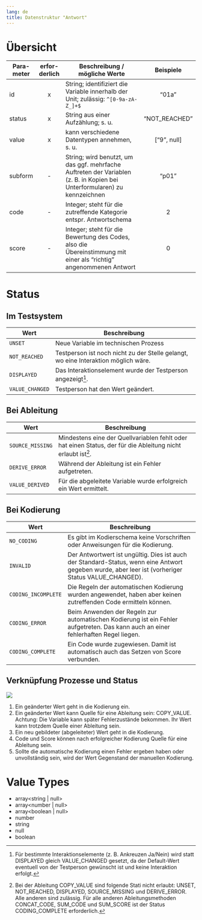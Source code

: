 ```yaml
---
lang: de
title: Datenstruktur "Antwort"
---
```


# Übersicht

| Para- meter | erfor- derlich | Beschreibung / mögliche Werte | Beispiele |
|--|:-:|-------------|:--:|
| id | x | String; identifiziert die Variable innerhalb der Unit; zulässig: `^[0-9a-zA-Z_]+$` | "01a" |
| status | x | String aus einer Aufzählung; s. u. | "NOT_REACHED" |
| value | x | kann verschiedene Datentypen annehmen, s. u. | ["9", null] |
| subform | - | String; wird benutzt, um das ggf. mehrfache Auftreten der Variablen (z. B. in Kopien bei Unterformularen) zu kennzeichnen | "p01" |
| code | - | Integer; steht für die zutreffende Kategorie entspr. Antwortschema | 2 |
| score | - | Integer; steht für die Bewertung des Codes, also die Übereinstimmung mit einer als "richtig" angenommenen Antwort | 0 |

# Status

## Im Testsystem

| Wert | Beschreibung |
|--|-------------|
| `UNSET` | Neue Variable im technischen Prozess |
|`NOT_REACHED` | Testperson ist noch nicht zu der Stelle gelangt, wo eine Interaktion möglich wäre. |
| `DISPLAYED` | Das Interaktionselement wurde der Testperson angezeigt[^1]. |
| `VALUE_CHANGED` | Testperson hat den Wert geändert. |

## Bei Ableitung

| Wert | Beschreibung |
|--|-------------|
| `SOURCE_MISSING` | Mindestens eine der Quellvariablen fehlt oder hat einen Status, der für die Ableitung nicht erlaubt ist[^2]. |
| `DERIVE_ERROR` | Während der Ableitung ist ein Fehler aufgetreten. |
| `VALUE_DERIVED` | Für die abgeleitete Variable wurde erfolgreich ein Wert ermittelt. |

## Bei Kodierung

| Wert | Beschreibung |
|--|-------------|
| `NO_CODING` | Es gibt im Kodierschema keine Vorschriften oder Anweisungen für die Kodierung. |
| `INVALID` | Der Antwortwert ist ungültig. Dies ist auch der Standard-Status, wenn eine Antwort gegeben wurde, aber leer ist (vorheriger Status VALUE_CHANGED). |
| `CODING_INCOMPLETE` | Die Regeln der automatischen Kodierung wurden angewendet, haben aber keinen zutreffenden Code ermitteln können. |
| `CODING_ERROR` | Beim Anwenden der Regeln zur automatischen Kodierung ist ein Fehler aufgetreten. Das kann auch an einer fehlerhaften Regel liegen. |
| `CODING_COMPLETE` | Ein Code wurde zugewiesen. Damit ist automatisch auch das Setzen von Score verbunden. |

## Verknüpfung Prozesse und Status

![](stati-changes.png)

1. Ein geänderter Wert geht in die Kodierung ein.
1. Ein geänderter Wert kann Quelle für eine Ableitung sein: COPY_VALUE. Achtung: Die Variable kann später Fehlerzustände bekommen. Ihr Wert kann trotzdem Quelle einer Ableitung sein.
1. Ein neu gebildeter (abgeleiteter) Wert geht in die Kodierung.
1. Code und Score können nach erfolgreicher Kodierung Quelle für eine Ableitung sein.
1. Sollte die automatische Kodierung einen Fehler ergeben haben oder unvollständig sein, wird der Wert Gegenstand der manuellen Kodierung.

# Value Types

* array<string | null>
* array<number | null>
* array<boolean | null>
* number
* string
* null
* boolean


[^1]: Für bestimmte Interaktionselemente (z. B. Ankreuzen Ja/Nein) wird statt DISPLAYED gleich VALUE_CHANGED gesetzt, da der Default-Wert eventuell von der Testperson gewünscht ist und keine Interaktion erfolgt.
[^2]: Bei der Ableitung COPY_VALUE sind folgende Stati nicht erlaubt: UNSET, NOT_REACHED, DISPLAYED, SOURCE_MISSING und DERIVE_ERROR. Alle anderen sind zulässig. Für alle anderen Ableitungsmethoden CONCAT_CODE, SUM_CODE und SUM_SCORE ist der Status CODING_COMPLETE erforderlich.